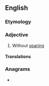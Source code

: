 ==English==

===Etymology===
{{prefix|en|un|sparing}}

===Adjective===
{{en-adj}}

# Without [[sparing]]

====Translations====
{{trans-top|}}
{{trans-mid}}
{{trans-bottom}}

===Anagrams===
* {{anagrams|en|unparsing}}